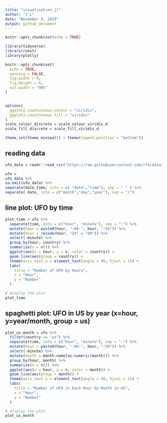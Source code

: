 ```yaml
---
title: "visualisation_jl"
author: "J L"
date: "November 9, 2019"
output: github_document
---
```


```r
knitr::opts_chunk$set(echo = TRUE)

library(tidyverse)
library(rvest)
library(plotly)

knitr::opts_chunk$set(
  echo = TRUE,
  warning = FALSE,
  fig.width = 8,
  fig.height = 6, 
  out.width = "90%"
)


options(
  ggplot2.countinuous.colour = "viridis",
  ggplot2.countinuous.fill = "viridis"
)
scale_colour_discrete = scale_colour_viridis_d
scale_fill_discrete = scale_fill_viridis_d

theme_set(theme_minimal() + theme(legend.position = "bottom"))
```


## reading data
```r
ufo_data = readr::read_csv("https://raw.githubusercontent.com/rfordatascience/tidytuesday/master/data/2019/2019-06-25/ufo_sightings.csv")

ufo =
ufo_data %>%  
na.omit(ufo_data) %>% 
separate(date_time, into = c( "date","time"), sep = " " ) %>%
separate( date, into = c("month","day","year"), sep = "/") 
```

## line plot: UFO by time
```r
plot_time = ufo %>% 
  separate(time, into = c("hour", "minute"), sep = ":") %>% 
  mutate(hour = paste0(hour, ":00-", hour, ":59")) %>% 
  mutate(hour = recode(hour, "24" = "00")) %>%
  select(-minute) %>% 
  group_by(hour, country) %>% 
  summarize(n = n()) %>% 
  ggplot(aes(x = hour, y = n, color = country)) +
  geom_line(aes(group = country)) +
  theme(axis.text.x = element_text(angle = 90, hjust = 1)) +
  labs(
    title = "Number of UFO by Hours", 
    x = "Hour",
    y = "Number"
  )

# display the plot
plot_time
```

## spaghetti plot: UFO in US by year (x=hour, y=year/month, group = us)
```r
plot_us_month = ufo %>% 
  filter(country == "us") %>% 
  separate(time, into = c("hour", "minute"), sep = ":") %>% 
  mutate(hour = paste0(hour, ":00-", hour, ":59")) %>% 
  select(-minute) %>% 
  mutate(month = month.name[as.numeric(month)]) %>% 
  group_by(hour, month) %>% 
  summarize(n = n()) %>% 
  ggplot(aes(x = hour, y = n, color = month)) +
  geom_line(aes(group = month)) +
  theme(axis.text.x = element_text(angle = 90, hjust = 1)) +
  labs(
    title = "Number of UFO in Each Hour by Month in US",
    x = "Hour",
    y = "Number"
  )

# display the plot
plot_us_month
```

